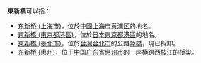 '''東新橋'''可以指：

* [[东新桥_(上海市)|东新桥 (上海市)]]，位於[[中國|中國]][[上海市|上海市]][[黄浦区|黄浦区]]的地名。
* [[東新橋_(東京都港區)|東新橋 (東京都港區)]]，位於[[日本|日本]][[東京都|東京都]][[港區_(東京都)|港區]]的地名。
* [[東新橋_(臺北市)|東新橋 (臺北市)]]，位於[[台灣|台灣]][[台北市|台北市]]的公路[[陸橋|陸橋]]，現已拆卸。
* [[东新桥_(惠州)|东新桥 (惠州)]]，位于[[中国|中国]][[广东省|广东省]][[惠州市|惠州市]]的一座横跨[[西枝江|西枝江]]的桥梁。

{{disambig|cat=三字地名消歧义|D東}}